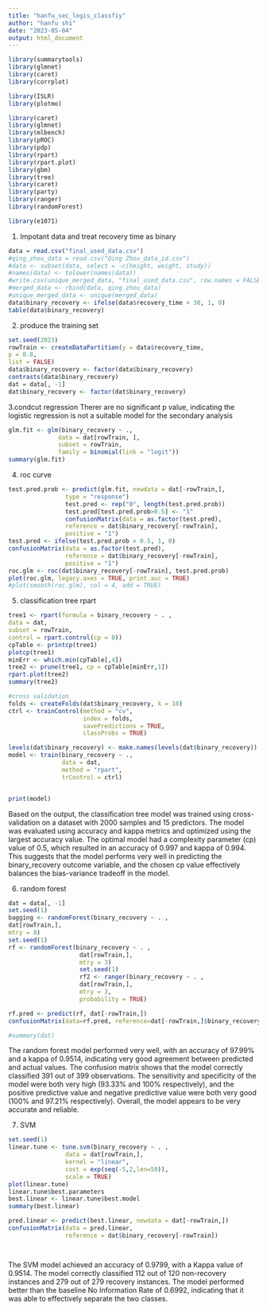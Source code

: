 ```yaml
---
title: "hanfu_sec_logis_classfiy"
author: "hanfu shi"
date: "2023-05-04"
output: html_document
---
```

```r

library(summarytools)
library(glmnet)
library(caret)
library(corrplot)

library(ISLR)
library(plotmo)

library(caret)
library(glmnet)
library(mlbench)
library(pROC)
library(pdp)
library(rpart)
library(rpart.plot)
library(gbm)
library(tree)
library(caret)
library(party)
library(ranger)
library(randomForest)

library(e1071)
```
1. Impotant data and treat recovery time as binary
```r

data = read.csv("final_used_data.csv")
#qing_zhou_data = read.csv("Qing Zhou_data_id.csv")
#data <- subset(data, select = -c(height, weight, study))
#names(data) <- tolower(names(data))
#write.csv(unique_merged_data, "final_used_data.csv", row.names = FALSE)
#merged_data <- rbind(data, qing_zhou_data)
#unique_merged_data <- unique(merged_data)
data$binary_recovery <- ifelse(data$recovery_time > 30, 1, 0)
table(data$binary_recovery)
```
2. produce the training set
```r
set.seed(2023)
rowTrain <- createDataPartition(y = data$recovery_time,
p = 0.8,
list = FALSE)
data$binary_recovery <- factor(data$binary_recovery)
contrasts(data$binary_recovery)
dat = data[, -1]
dat$binary_recovery <- factor(dat$binary_recovery)
```

3.condcut regression
Therer are no significant p value, indicating the logistic regression is not a suitable model for the secondary analysis
```r
glm.fit <- glm(binary_recovery ~ .,
              data = dat[rowTrain, ],
              subset = rowTrain,
              family = binomial(link = "logit"))
summary(glm.fit)
```
4. roc curve
```r
test.pred.prob <- predict(glm.fit, newdata = dat[-rowTrain,],
                type = "response")
                test.pred <- rep("0", length(test.pred.prob))
                test.pred[test.pred.prob>0.5] <- "1"
                confusionMatrix(data = as.factor(test.pred),
                reference = dat$binary_recovery[-rowTrain],
                positive = "1")
test.pred <- ifelse(test.pred.prob > 0.5, 1, 0)
confusionMatrix(data = as.factor(test.pred),
                reference = dat$binary_recovery[-rowTrain],
                positive = "1")
roc.glm <- roc(dat$binary_recovery[-rowTrain], test.pred.prob)
plot(roc.glm, legacy.axes = TRUE, print.auc = TRUE)
#plot(smooth(roc.glm), col = 4, add = TRUE)


```


5. classification tree
rpart
```r
tree1 <- rpart(formula = binary_recovery ~ . ,
data = dat,
subset = rowTrain,
control = rpart.control(cp = 0))
cpTable <- printcp(tree1)
plotcp(tree1)
minErr <- which.min(cpTable[,4])
tree2 <- prune(tree1, cp = cpTable[minErr,1])
rpart.plot(tree2)
summary(tree2)

#cross validation
folds <- createFolds(dat$binary_recovery, k = 10)
ctrl <- trainControl(method = "cv", 
                     index = folds,
                     savePredictions = TRUE,
                     classProbs = TRUE)

levels(dat$binary_recovery) <- make.names(levels(dat$binary_recovery))
model <- train(binary_recovery ~ ., 
               data = dat, 
               method = "rpart", 
               trControl = ctrl)


print(model)
```
Based on the output, the classification tree model was trained using cross-validation on a dataset with 2000 samples and 15 predictors. The model was evaluated using accuracy and kappa metrics and optimized using the largest accuracy value. The optimal model had a complexity parameter (cp) value of 0.5, which resulted in an accuracy of 0.997 and kappa of 0.994. This suggests that the model performs very well in predicting the binary_recovery outcome variable, and the chosen cp value effectively balances the bias-variance tradeoff in the model.


6. random forest

```r
dat = data[, -1]
set.seed(1)
bagging <- randomForest(binary_recovery ~ . ,
dat[rowTrain,],
mtry = 8)
set.seed(1)
rf <- randomForest(binary_recovery ~ . ,
                    dat[rowTrain,],
                    mtry = 3)
                    set.seed(1)
                    rf2 <- ranger(binary_recovery ~ . ,
                    dat[rowTrain,],
                    mtry = 3,
                    probability = TRUE)

rf.pred <- predict(rf, dat[-rowTrain,])
confusionMatrix(data=rf.pred, reference=dat[-rowTrain,]$binary_recovery, positive="1")

#summary(dat)
```
The random forest model performed very well, with an accuracy of 97.99% and a kappa of 0.9514, indicating very good agreement between predicted and actual values. The confusion matrix shows that the model correctly classified 391 out of 399 observations. The sensitivity and specificity of the model were both very high (93.33% and 100% respectively), and the positive predictive value and negative predictive value were both very good (100% and 97.21% respectively). Overall, the model appears to be very accurate and reliable.

7. SVM
```r
set.seed(1)
linear.tune <- tune.svm(binary_recovery ~ . ,
                data = dat[rowTrain,],
                kernel = "linear",
                cost = exp(seq(-5,2,len=50)),
                scale = TRUE)
plot(linear.tune)
linear.tune$best.parameters
best.linear <- linear.tune$best.model
summary(best.linear)

pred.linear <- predict(best.linear, newdata = dat[-rowTrain,])
confusionMatrix(data = pred.linear,
                reference = dat$binary_recovery[-rowTrain])




```

The SVM model achieved an accuracy of 0.9799, with a Kappa value of 0.9514. The model correctly classified 112 out of 120 non-recovery instances and 279 out of 279 recovery instances. The model performed better than the baseline No Information Rate of 0.6992, indicating that it was able to effectively separate the two classes.
